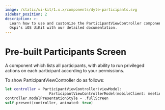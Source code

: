 ```yaml
---
image: /static/ui-kit/1.x.x/components/dyte-participants.svg
sidebar_position: 2
description: >-
  Learn how to use and customize the ParticipantViewController component in
  Ospi's iOS UiKit with our detailed documentation.
---
```


# Pre-built Participants Screen

A component which lists all participants, with ability to run privileged actions
on each participant according to your permissions.

To show ParticipantViewController do as follows:

```swift
let controller = ParticipantViewController(viewModel:
                    ParticipantViewControllerModel(mobileClient: meeting))
controller.modalPresentationStyle = .fullScreen
self.present(controller, animated: true)
```

<head>
  <title>iOS ParticipantViewController</title>
</head>
